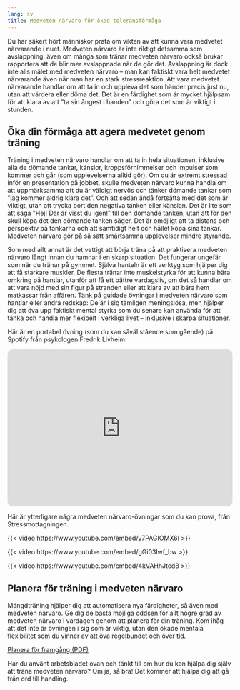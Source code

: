 ```yaml
---
lang: sv
title: Medveten närvaro för ökad toleransförmåga
---
```


Du har säkert hört människor prata om vikten av att kunna vara medvetet
närvarande i nuet. Medveten närvaro är inte riktigt detsamma som avslappning, även om många som tränar medveten närvaro också brukar rapportera att de blir mer avslappnade när de gör det.
Avslappning är dock inte alls målet med medveten närvaro -- man kan faktiskt vara helt medvetet närvarande även när man har en stark stressreaktion.
Att vara medvetet närvarande handlar om att ta in och uppleva det som
händer precis just nu, utan att värdera eller döma det. Det är en
färdighet som är mycket hjälpsam för att klara av att ”ta sin ångest i handen” och göra det som är viktigt i stunden. 

## Öka din förmåga att agera medvetet genom träning

Träning i medveten närvaro handlar om att ta in hela situationen,
inklusive alla de dömande tankar, känslor, kroppsförnimmelser och impulser som kommer och går (som upplevelserna alltid gör). Om du är extremt stressad inför en
presentation på jobbet, skulle medveten närvaro kunna handla om att
uppmärksamma att du är väldigt nervös och tänker dömande tankar som
”jag kommer aldrig klara det”. Och att sedan ändå fortsätta med det
som är viktigt, utan att trycka bort den negativa tanken
eller känslan. Det är lite som att säga ”Hej! Där är visst du igen!”
till den dömande tanken, utan att för den skull köpa det den dömande
tanken säger. Det är omöjligt att ta distans och perspektiv på tankarna och att samtidigt helt och hållet köpa sina tankar. Medveten närvaro gör på så sätt smärtsamma upplevelser mindre styrande.

Som med allt annat är det vettigt att börja träna på att praktisera medveten närvaro
långt innan du hamnar i en skarp situation. Det fungerar ungefär som när du tränar på gymmet. Själva hanteln är ett verktyg som hjälper dig att få starkare muskler. De flesta tränar inte muskelstyrka för att kunna bära omkring på hantlar, utanför att få ett bättre vardagsliv, om det så handlar om att vara nöjd med sin figur på stranden eller att klara av att bära hem matkassar från affären. Tänk på guidade övningar i medveten närvaro som hantlar eller andra redskap: De är i sig tämligen meningslösa, men hjälper dig att öva upp faktiskt mental styrka som du senare kan använda för att tänka och handla mer flexibelt i verkliga livet -- inklusive i skarpa situationer.

Här är en portabel övning (som du
kan såväl stående som gående) på Spotify från psykologen Fredrik
Livheim.

::: {.content-visible when-format="html"}
<iframe style="border-radius:12px" src="https://open.spotify.com/embed/episode/3dRaQwCRT2Nb2ASCa3L6pa?utm_source=generator" width="100%" height="352" frameBorder="0" allowfullscreen="" allow="autoplay; clipboard-write; encrypted-media; fullscreen; picture-in-picture" loading="lazy"></iframe>
:::
\xqr{Poddavsnitt: Meditera mera med Fredrik Livheim (Spotify)}{https://open.spotify.com/episode/3dRaQwCRT2Nb2ASCa3L6pa}

Här är ytterligare några medveten närvaro-övningar som du kan prova, från Stressmottagningen. 

::: {.content-visible when-format="html"}
{{< video https://www.youtube.com/embed/y7PAGIOMX6I >}}
:::
\xqr{Andningsankaret – övning i medveten närvaro}{https://youtu.be/y7PAGIOMX6I}

::: {.content-visible when-format="html"}
{{< video https://www.youtube.com/embed/gGi03lwf_bw >}}
:::
\xqr{Kroppsscanning – övning i medveten närvaro}{https://youtu.be/gGi03lwf_bw}

::: {.content-visible when-format="html"}
{{< video https://www.youtube.com/embed/4kVAHhJted8 >}}
:::
\xqr{Stanna upp i vardagen – övning i medveten närvaro}{https://youtu.be/4kVAHhJted8}

## Planera för träning i medveten närvaro

Mängdträning hjälper dig att automatisera nya färdigheter, så även med medveten närvaro. Ge dig de bästa möjliga oddsen för allt högre grad av medveten närvaro i vardagen genom att planera för din träning. Kom ihåg att det inte är övningen i sig som är viktig, utan den ökade mentala flexibilitet som du vinner av att öva regelbundet och över tid.

::: {.content-visible when-format="html"}
[Planera för framgång (PDF)](forms/100respekt-planera-traning.pdf)
:::
\xqrform{Planera för framgång (PDF)}{forms/100respekt-planera-traning.pdf}

Har du använt arbetsbladet ovan och tänkt till om hur du kan hjälpa dig själv att
träna medveten närvaro? Om ja, så bra! Det kommer att hjälpa dig att gå
från ord till handling.